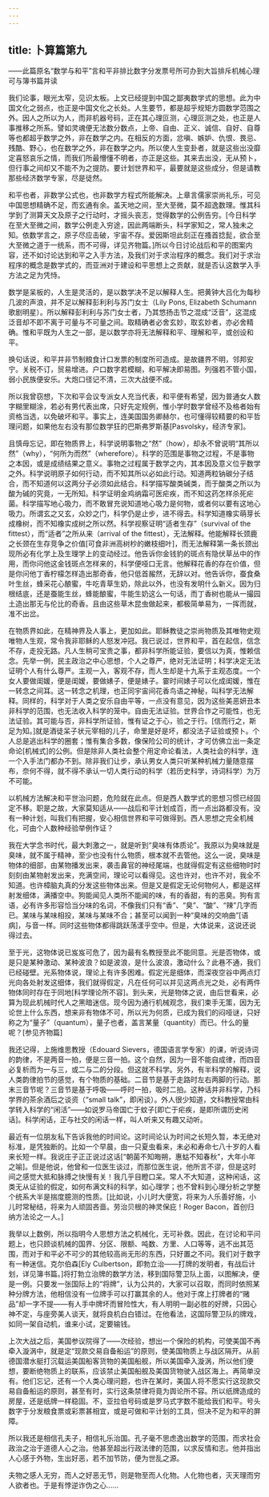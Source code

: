 ```yaml
---
---
---
```

title: 卜算篇第九
---




——此篇原名“数学与和平”言和平非排比数字分发票号所可办到大旨排斥机械心理可与簿书篇并读

我们论事，眼光太窄，见识太板。上文已经提到中国之鄙夷数学式的思想。此为中国文化之弱点，也正是中国文化之长处。人生要节，都是超乎规矩方圆数学范围之外。因人之所以为人，而非机器号码，正在其心理叵测，心理叵测之处，也正是人事推移之所系。譬如灵魂便无法数分数点，上帝、自由、正义、诚信、自好、自尊等也都超乎数学之外，非在数学之内。在相反的方面，忿嗔、嫉妒、仇恨、畏忌、残酷、野心，也在数学之外，非在数学之内。所以使人生变卦者，就是这些出没靡定喜怒哀乐之情，而我们所最懵懂不明者，亦正是这些。其来去出没，无从预卜，但行事之间却又不能不为之提防。要计划世界和平，最要就是这些成分，但是请教那些经济数学专家，尽是徒然。

和平也者，非数学公式也，也非数学方程式所能解决。上章言儒家崇尚礼乐，可见中国思想精确不足，而玄通有余。盖天地之间，至大至微，莫不超逸数理。惟其科学到了测算天文及原子之行动时，才摇头丧志，觉得数学的公例告穷。[今日科学在至大至微之间，数学公例走入穷途，因此两端断头，科学家知之，常人独未之知。依数学言之，原子尽应击破，宇宙不存。爱因斯坦此刻正在搔首捻髭，欲合至大至微之道于一统系，而不可得，详见齐物篇。]所以今日讨论战后和平的图案内容，还不如讨论达到和平之入手方法，及我们对于求治程序的概念。我们对于求治程序的概念是数学式的，而亚洲对于建设和平思想上之贡献，就是否认这数学入手方法之足为凭恃。

数学是呆板的，人生是灵活的，是以数学决不足以解释人生。把黄钟大吕化为每秒几波的声浪，并不足以解释彭利利与苏门女士（Lily Pons, Elizabeth Schumann歌剧明星）。所以解释彭利利与苏门女士者，乃其悠扬击节之混成“泛音”，这混成泛音却不即不离于可量与不可量之间。取精确者必舍玄妙，取玄妙者，亦必舍精确。惟和平既为人生之一部，是以数学亦将无法解释和平、理解和平，或创设和平。

换句话说，和平并非节制粮食计口发票的制度所可造成。是故疆界不明，邻邦安宁。关税不订，贸易增进。户口数字若模糊，和平解决即易图。列强若不管小国，弱小民族便安乐。大炮口径记不清，三次大战便不成。

所以我曾窃想，下次和平会议专派女人充当代表，和平便有希望，因为普通女人数字糊里糊涂，若必有男代表出席，只好先定规例，惟小学时数学曾经不及格者始有资格当选，以免破坏和平。事实上，连美国国务卿赫尔，也可懂得较精要的和平哲理问题，如果他左右没有那位数学狂的巴斯弗罗斯基[Pasvolsky，经济专家]。

且慎毋忘记，即在物质界上，科学说明事物之“然”（how），却永不曾说明“其所以然”（why），“何所为而然”（wherefore）。科学的范围是事物之过程，不是事物之本因，或是成绩结果之意义。事物之过程属于数学之内，其本因及意义位乎数学之外。科学说明原子如何行动，而不知其所以必如此行动。知道两粒钠碳分子结合，而不知道何以这两分子必须如此结合。科学描写酸类碱类，而于酸类之所以为酸为碱的究竟，一无所知。科学证明金鸡纳霜可医疟疾，而不知这药怎样杀死疟菌。科学描写地心吸力，而不敢冒充说知道地心吸力是何物，或者何以要有这地心吸力。所谓玄之又玄，众妙之门，科学仍是止步，进不得去。科学知道橡实萌芽长成橡树，而不知橡实成树之所以然。科学视察证明“适者生存”（survival of the fittest），而“适者”之所从来（arrival of the fittest），无法解释。他能解释长颈鹿之长颈在生存竞争之价值[可食非洲高树杪的嫩枝细叶]，而无法解释第一条长颈出现所必有化学上及生理学上的变动经过。他告诉你金钱豹的斑点有隐伏草丛中的作用，而你问他这金钱斑点怎样来的，科学便哑口无言。他解释花香的存在价值，但是你问他丁香柠檬怎样造出那奇香，他只低首赧然，无辞以对。他告诉你，蚕食桑叶生丝，蜂采花心酿蜜，牛吃青草生奶，除此以外，也没有发明什么新义。因为归根结底，还是蚕能生丝，蜂能酿蜜，牛能生奶这么一句话，而丁香树也能从一撮园土造出那无与伦比的奇香。且由这些草木昆虫做起来，都极简单易为，一挥而就，准不出岔。

在物质界如此，在精神界及人事上，更加如此。耶稣教徒之崇尚物质及其唯物史观唯物人生观，常令我非耶稣的人怒发冲冠。我已说过，世界和平，首在起信，信念不存，走投无路。凡人生稍可宝贵之事，都非科学所能证验，要信以为真，惟赖信念。先举一例，民主政治之中心思想，个人之尊严，绝对无法证明；科学决定无法证明个人有什么尊严。主观一入，客观不存，而人生却是十九系于主观态度。一个女人要做闺媛，便是闺嫒，要做婊子，便是婊子。霎时间婊子可以化成闺媛，惟在一转念之间耳。这一转念之机理，也正同宇宙间花香鸟语之神秘，叫科学无法解释。同样的，科学对于人类之安乐自由平等，一点没有意见，因为这些美恶妍丑本非科学的范围，也无法收入科学的笼中。自由无法证验。世界合作之可能性，也无法证验。其可能与否，非科学所证验，惟有证之于心，验之于行。[信而行之，斯足为知。]就是酒徒呆子状元宰相的儿子，命里是好是坏，都没法子证验或预卜。个人总是逃出科学的圈套；惟有集合多数，像保险公司的统计，才可仿佛立出一条定命论[机械式]的公例。但是除非人类社会整个用定命论看法，人类社会的科学，连一个入手法门都办不到。除非我们让步，承认男女人类只听某种机械力量随意摆布，奈何不得，就不得不承认一切人类行动的科学（若历史科学，诗词科学）为万不可能。

以机械方法解决和平世治问题，危险就在此点。但是西人数学式的思想习惯已经固定不移。职是之故，大家莫知适从——战后和平计划成百，而一点出路都没有。没有一种计划，叫我们有把握，安心相信世界和平可做得到。西人思想之完全机械化，可由个人数种经验举例作证？

我在大学念书时代，最大刺激之一，就是听到“臭味有体质论”。我原以为臭味就是臭味，就不属于精神，至少也没有什么物质，根本就不去管他。这么一说，臭味是物体的细部，由某物播发出来，袭击鼻官的神经尾端，也就得假定有这些细物时时刻刻由某物射发出来，充满空间，理论可以看得见。这也许对，也许不对，我全不知道。也许樟脑丸真的分发这些物体出来。但是又是假定无论何物何人，都是这样射发细体，满播空中。狗能闻见人类所不能闻的味，有的香甜，有的恶臭。狗有言语，必有许多形容恰当分味的名词，不像我们只有“香”、“臭”、“酸”、“辣”几字而已。某味与某味相投，某味与某味不合；甚至可以闻到一种“臭味的交响曲”[语病]，与音一样。同时这些物体都得跳跃荡漾乎空中。但是，大体说来，这说还说得过去。

至于光，这物体说已岌岌可危了，因为最有名教授至此不能同意。光是否物体，或是只是某种激动、某种波浪？如是波浪，是什么波浪，激动什么？此巷不通，我们已经碰壁。光系物体说，理论上有许多困难。假定光是细体，而深夜空谷中两点灯光向各处射发这细体，我们就得假定，凡在任何可以并见这两点光之处，必有两件物体同时存在于同地[科学理论所不容]。到头来，光是物体之说，由后世看来，必算为现此机械时代人之黑暗迷信。现今因为通行机械观念，我们束手无策，因为无论世上什么东西，想来非有物体不可，所以光为何质，已成为我们的闷哑谜，只好称之为“量子”（quantum），量子也者，盖言某量（quantity）而已。什么的量呢？[参见齐物篇]

我还记得，上施维思教授（Edouard Sievers，德国语言学专家）的课，听说诗词的韵律，不是两音一拍，便是三音一拍。这个自然，因为一音不能自成律，而四音必复析而为一与三，或二与二的分段。但这就不科学。另外，有半科学的解释，说人类韵律拍节的感觉，有个物质的基础。二音节是基于走路时左右两脚的行动。那末三音节呢？三音节是基于呼吸——呼时一拍，吸时二拍。这种话并非科学，乃科学界的茶余酒后之谈资（“small talk”，即闲谈）。外人很少知道，文科教授常由科学转入科学的“闲活”——如说罗马帝国亡于蚊子[即亡于疟疾，是即所谓历史闲话]。科学闲话，正与社交的闲话一样，叫人听来又有趣又动听。

最近有一位朋友私下告诉我他的时间论。这时间论认为时间之长短久暂，本无绝对标准，是凭独断的。比如一个早晨，由一只夏虫看来，未必和寿命七八十岁的人看来长短一样。我说庄子正正说过这话[“朝菌不知晦朔，惠蛄不知春秋”，大年小年之喻]。但是他说，他曾和一位医生谈过，而那位医生说，他所言不谬，但是这时间之感觉大抵和脉搏之快慢有关！我几乎目瞪口呆。常人不大知道，这种闲话，这类无从证验的假定，如何布满文科的科学，如心理学；也不曾料到心理分析之学整个统系大半是揣度臆测的性质。[比如说，小儿时大便宽，将来为人乐善好施，小儿时常秘结，将来为人顽固吝啬。劳治贝根的神灵保庇！Roger Bacon，首创归纳方法论之一人。]

我举以上数例，所以指明今人思想方法之机械化，无可补救。因此，在讨论和平问题上，也只顾谈机械的国界、分区、限额、吨数、方里、人口等等，逃不出其范围，而对于和平必不可少的其他较高尚无形的东西，只好置之不问。我们对于数字有一种迷信。克尔伯森[Ely Culbertson，即勃立治——打牌的发明者，有战后计划，详见簿书篇。]将打勃立治牌的数学方法，移到国际警卫队上面，以图解决，便是一例。只要发一张国际上的“将牌”，认为公共的，大家可以召取，而同时依照某种分牌方法，他相信没有一位牌手可以打赢其余的人。他对于席上打牌者的“赌品”却一字不提——有人手中牌坏而冒险性大，有人明明一副必胜的好牌，只因心神不定，与座旁美人谈天，就将良机白白错过。在他看法，这国际警卫队的牌戏，如同一架自动机，谁来小试，定要输钱。

上次大战之后，美国参议院得了——次经验，想出一个保险的机构，可使美国不再牵入漩涡中，就是定“现款交易自备船运”的原则，使美国物质上与战区隔开。从前德国潜水艇打沉载运美国船客货物的美国船舰，所以美国牵入漩涡，所以他们便想，要断绝物质上的联系，应该禁止美国船舰及美国货物驶入战区海上。再简单没有。他们忘记，还有一个人类心理问题，也许在某时，美国人将不愿实行这现款交易自备船运的原则，甚至有时，实行这条禁律将竟为舆论所不容。所以纸牌造成的房屋，还是纸牌一样稳固。不，亚拉伯号码或是罗马式字数不能给我们和平。号头数字于分发粮食票或彩票甚相宜，或是可做和平计划的工具，但决不足为和平的屏障。

所以我还是相信孔夫子，相信礼乐治国。孔子毫不思虑逸出数学的范围，而求社会政治之治于道德人心之治。他甚至超出行政法律的范围，以求反情和志。他并指出人心感于外物，生出好恶，若不加节防，便为世乱之源。

夫物之感人无穷，而人之好恶无节，则是物至而人化物。人化物也者，灭天理而穷人欲者也。于是有悖逆诈伪之心……